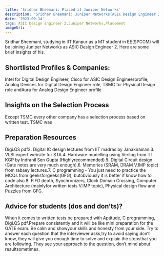 ```yaml
---
title: 'Sridhar Bheemani: Placed at Juniper Networks'
description: 'Sridhar Bheemani: Juniper Networks(ASIC Design Engineer 2)'
date: '2023-09-14'
tags: ASIC Design Engineer 2,Juniper Networks,Placement
imageUrl: ''
---
```


Sridhar Bheemani, studying in IIT Kanpur as a MT student in EE(SPCOM) will be joining Juniper Networks as ASIC Design Engineer 2. Here are some brief insights of his.

## Shortlisted Profiles & Companies:
Intel for Digital Design Engineer, Cisco for ASIC Design Engineerprofile, Analog Devices for Digital Design Engineer role, TSMC for Physical Design role andAura for Analog Design Engineer profile

## Insights on the Selection Process
Except TSMC every other company has a selection process based on written test. TSMC was

##  Preparation Resources
Digi.QS pdf2. Digital IC design lectures from IIT madras by Janakiraman.3. VLSI expert website for STA.4. Hardware modelling using Verilog from IIT KGP by Indranil Sen Gupta (Highlyrecommended).5. Digital Circuit design (Gate notes are very much enough).6. Memories (SRAM, DRAM V.IMP topic) from rabaey lectures.7. C programming - You just need to practice the MCQs from geeksforgeeks(GFG), butobviously it is better if know how to code also.8. FIFO depth, Synchronizers, Clock Domain Crossing, Computer Architecture (mainlyfor written tests V.IMP topic), Physical design flow and Puzzles from GFG.

## Advice for students (dos and don’ts)? 
When it comes to written tests be prepared with Aptitude, C programming, Digi.QS pdf.Prepare consistently and it will be like mini preparation for the GATE exam. Be calm and showyour skills and honesty from your side. Try to answer each question that the interviewer asks,try to avoid saying don’t know, they will give you enough time to solve and explain the stepsthat you are following. They see your approach to the question, don’t mind about resultsometimes.

